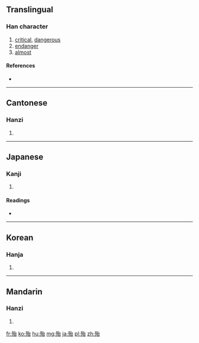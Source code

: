 ==Translingual==

===Han character===
{{Han char|rn=78|rad=歹|as=05|sn=9|four=1326<sub>0</sub>|canj=一弓戈口 (MNIR)}}

# [[critical]], [[dangerous]]
# [[endanger]]
# [[almost]]

====References====
* {{Han ref|kx=0580.040|dkj=16430|dj=0972.180|hdz=21384.120|uh=6B86|ud=27526|bh=AC70|bd=44144}}

----

==Cantonese==

===Hanzi===
{{yue-hanzi|jyut=|y=doi6, toi5}}

# {{defn|lang=yue|sort=歹05}}

----

==Japanese==

===Kanji===
{{ja-kanji|grade=|rs=歹05}}

# {{defn|lang=ja|sort=歹05}}

====Readings====
* {{ja-readings|on=[[たい]] (tai)|kun=[[あやうい]] (ayaui), [[ほとんど]] (hotondo)}}

----

==Korean==

===Hanja===
{{ko-hanja|hangeul=태|eumhun=|rv=tae|mr=t'ae|y=thay}}

# {{defn|lang=ko|sort=歹05}}

----

==Mandarin==

===Hanzi===
{{cmn-hanzi|pin=[[dài]] ([[dai4]])|wg=tai<sup>4</sup>}}

# {{defn|lang=cmn|sort=歹05}}

[[fr:殆]]
[[ko:殆]]
[[hu:殆]]
[[mg:殆]]
[[ja:殆]]
[[pl:殆]]
[[zh:殆]]